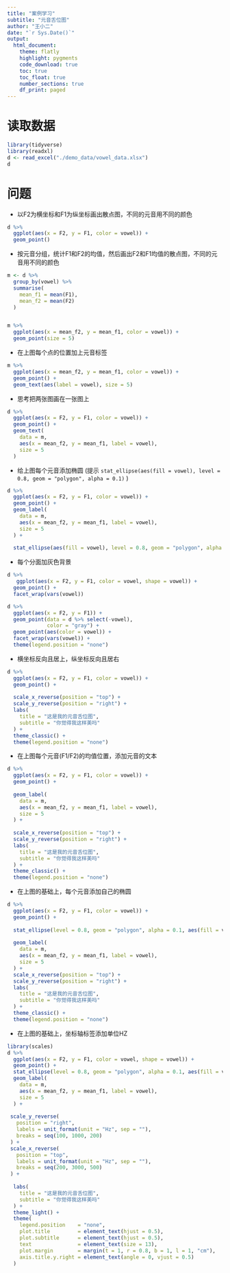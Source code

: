 ```yaml
---
title: "案例学习"
subtitle: "元音舌位图"
author: "王小二"
date: "`r Sys.Date()`"
output: 
  html_document:
    theme: flatly
    highlight: pygments
    code_download: true
    toc: true
    toc_float: true
    number_sections: true
    df_print: paged
---
```





# 读取数据

```r
library(tidyverse)
library(readxl)
d <- read_excel("./demo_data/vowel_data.xlsx")
d 
```

# 问题

- 以F2为横坐标和F1为纵坐标画出散点图，不同的元音用不同的颜色

```r
d %>%
  ggplot(aes(x = F2, y = F1, color = vowel)) +
  geom_point()
```


- 按元音分组，统计F1和F2的均值，然后画出F2和F1均值的散点图，不同的元音用不同的颜色

```r
m <- d %>%
  group_by(vowel) %>%
  summarise(
    mean_f1 = mean(F1),
    mean_f2 = mean(F2)
  )


m %>%
  ggplot(aes(x = mean_f2, y = mean_f1, color = vowel)) +
  geom_point(size = 5)
```



- 在上图每个点的位置加上元音标签

```r
m %>%
  ggplot(aes(x = mean_f2, y = mean_f1, color = vowel)) +
  geom_point() +
  geom_text(aes(label = vowel), size = 5)
```





- 思考把两张图画在一张图上

```r
d %>%
  ggplot(aes(x = F2, y = F1, color = vowel)) +
  geom_point() +
  geom_text(
    data = m,
    aes(x = mean_f2, y = mean_f1, label = vowel),
    size = 5
  )
```


- 给上图每个元音添加椭圆
(提示 `stat_ellipse(aes(fill = vowel), level = 0.8, geom = "polygon", alpha = 0.1)` )

```r
d %>%
  ggplot(aes(x = F2, y = F1, color = vowel)) +
  geom_point() +
  geom_label(
    data = m,
    aes(x = mean_f2, y = mean_f1, label = vowel),
    size = 5
  ) +
  
  stat_ellipse(aes(fill = vowel), level = 0.8, geom = "polygon", alpha = 0.1)
```





- 每个分面加灰色背景

```r
d %>%
   ggplot(aes(x = F2, y = F1, color = vowel, shape = vowel)) +
  geom_point() +
  facet_wrap(vars(vowel))
```



```r
d %>%
  ggplot(aes(x = F2, y = F1)) +
  geom_point(data = d %>% select(-vowel), 
             color = "gray") +
  geom_point(aes(color = vowel)) +
  facet_wrap(vars(vowel)) +
  theme(legend.position = "none")
```



- 横坐标反向且居上，纵坐标反向且居右

```r
d %>%
  ggplot(aes(x = F2, y = F1, color = vowel)) +
  geom_point() +
  
  scale_x_reverse(position = "top") +
  scale_y_reverse(position = "right") +
  labs(
    title = "这是我的元音舌位图",
    subtitle = "你觉得我这样美吗"
  ) +
  theme_classic() +
  theme(legend.position = "none")
```


- 在上图每个元音(F1/F2)的均值位置，添加元音的文本
```r
d %>%
  ggplot(aes(x = F2, y = F1, color = vowel)) +
  geom_point() +
  
  geom_label(
    data = m,
    aes(x = mean_f2, y = mean_f1, label = vowel),
    size = 5
  ) +
  
  scale_x_reverse(position = "top") +
  scale_y_reverse(position = "right") +
  labs(
    title = "这是我的元音舌位图",
    subtitle = "你觉得我这样美吗"
  ) +
  theme_classic() +
  theme(legend.position = "none")
```


- 在上图的基础上，每个元音添加自己的椭圆
```r
d %>%
  ggplot(aes(x = F2, y = F1, color = vowel)) +
  geom_point() +
  
  stat_ellipse(level = 0.8, geom = "polygon", alpha = 0.1, aes(fill = vowel)) +
  
  geom_label(
    data = m,
    aes(x = mean_f2, y = mean_f1, label = vowel),
    size = 5
  ) +
  scale_x_reverse(position = "top") +
  scale_y_reverse(position = "right") +
  labs(
    title = "这是我的元音舌位图",
    subtitle = "你觉得我这样美吗"
  ) +
  theme_classic() +
  theme(legend.position = "none")
```







- 在上图的基础上，坐标轴标签添加单位HZ

```r
library(scales)
d %>%
  ggplot(aes(x = F2, y = F1, color = vowel, shape = vowel)) +
  geom_point() +
  stat_ellipse(level = 0.8, geom = "polygon", alpha = 0.1, aes(fill = vowel)) +
  geom_label(
    data = m,
    aes(x = mean_f2, y = mean_f1, label = vowel),
    size = 5
  ) +
  
 scale_y_reverse(
   position = "right",
   labels = unit_format(unit = "Hz", sep = ""),
   breaks = seq(100, 1000, 200)
 ) +
 scale_x_reverse(
   position = "top",
   labels = unit_format(unit = "Hz", sep = ""),
   breaks = seq(200, 3000, 500)
 ) +
  
  labs(
    title = "这是我的元音舌位图",
    subtitle = "你觉得我这样美吗"
  ) +
  theme_light() +
  theme(
    legend.position    = "none",
    plot.title         = element_text(hjust = 0.5), 
    plot.subtitle      = element_text(hjust = 0.5),
    text               = element_text(size = 13),
    plot.margin        = margin(t = 1, r = 0.8, b = 1, l = 1, "cm"),
    axis.title.y.right = element_text(angle = 0, vjust = 0.5)
  )
```




